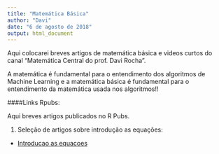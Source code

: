 ```yaml
---
title: "Matemática Básica"
author: "Davi"
date: "6 de agosto de 2018"
output: html_document
---
```

Aqui colocarei breves artigos de matemática básica e videos curtos do canal "Matemática Central do prof. Davi Rocha". 

A matemática é fundamental para o entendimento dos algoritmos de Machine Learning e a matemática básica é fundamental para o entendimento da matemática usada nos algoritmos!!


####Links Rpubs:

Aqui breves artigos publicados no R Pubs.

1. Seleção de artigos sobre introdução as equações:

- [Introducao as equacoes](https://rpubs.com/davimat/equacoes_1)